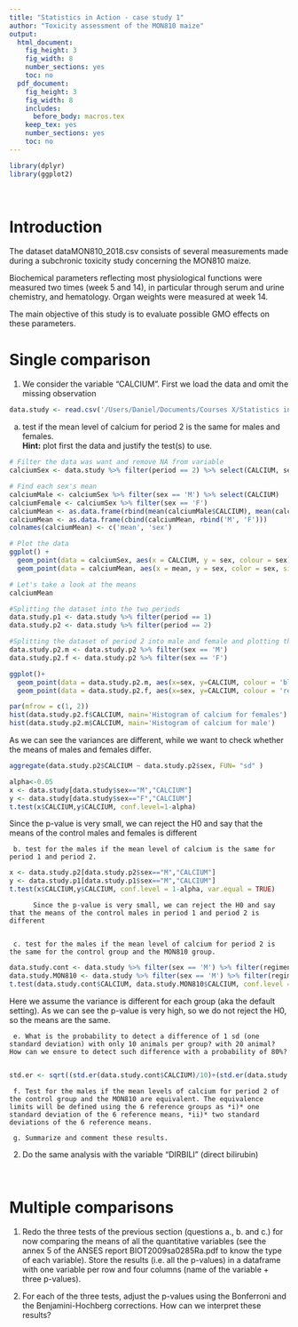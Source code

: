 ```yaml
---
title: "Statistics in Action - case study 1"
author: "Toxicity assessment of the MON810 maize"
output:
  html_document:
    fig_height: 3
    fig_width: 8
    number_sections: yes
    toc: no
  pdf_document:
    fig_height: 3
    fig_width: 8
    includes:
      before_body: macros.tex
    keep_tex: yes
    number_sections: yes
    toc: no
---
```



```r
library(dplyr)
library(ggplot2)
```

</br>


# Introduction

The dataset <ttt>dataMON810_2018.csv</ttt> consists of several measurements made during a subchronic toxicity study concerning the MON810 maize.

Biochemical parameters reflecting most physiological functions were measured two times (week 5 and 14), in particular through serum and urine chemistry, and hematology. Organ weights were measured at week 14.

The main objective of this study is to evaluate possible GMO effects on these parameters.

# Single comparison

   1. We consider the variable "CALCIUM".
First we load the data and omit the missing observation 
```r
data.study <- read.csv('/Users/Daniel/Documents/Courses X/Statistics in Action/Homework 1/dataMON810_2018.csv') 
```
   

a. test if the mean level of calcium for period 2 is the same for males and females.  </br>**Hint:** plot first the data and justify the test(s) to use.

```r
# Filter the data was want and remove NA from variable
calciumSex <- data.study %>% filter(period == 2) %>% select(CALCIUM, sex) %>% na.omit

# Find each sex's mean
calciumMale <- calciumSex %>% filter(sex == 'M') %>% select(CALCIUM)
calciumFemale <- calciumSex %>% filter(sex == 'F')
calciumMean <- as.data.frame(rbind(mean(calciumMale$CALCIUM), mean(calciumFemale$CALCIUM)))
calciumMean <- as.data.frame(cbind(calciumMean, rbind('M', 'F')))
colnames(calciumMean) <- c('mean', 'sex')

# Plot the data
ggplot() + 
  geom_point(data = calciumSex, aes(x = CALCIUM, y = sex, colour = sex)) + 
  geom_point(data = calciumMean, aes(x = mean, y = sex, color = sex, size = 4, alpha = .5), show.legend = F)

# Let's take a look at the means
calciumMean
```

```r
#Splitting the dataset into the two periods 
data.study.p1 <- data.study %>% filter(period == 1)
data.study.p2 <- data.study %>% filter(period == 2)

#Splitting the dataset of period 2 into male and female and plotting the result
data.study.p2.m <- data.study.p2 %>% filter(sex == 'M')
data.study.p2.f <- data.study.p2 %>% filter(sex == 'F')

ggplot()+
  geom_point(data = data.study.p2.m, aes(x=sex, y=CALCIUM, colour = 'blue'), show.legend = F) + 
  geom_point(data = data.study.p2.f, aes(x=sex, y=CALCIUM, colour = 'red'), show.legend = F)
```

```r
par(mfrow = c(1, 2))
hist(data.study.p2.f$CALCIUM, main='Histogram of calcium for females')
hist(data.study.p2.m$CALCIUM, main='Histogram of calcium for male')
```
As we can see the variances are different, while we want to check whether the means of males and females differ.
```r
aggregate(data.study.p2$CALCIUM ~ data.study.p2$sex, FUN= "sd" )
```
```r
alpha<-0.05
x <- data.study[data.study$sex=="M","CALCIUM"]
y <- data.study[data.study$sex=="F","CALCIUM"]
t.test(x$CALCIUM,y$CALCIUM, conf.level=1-alpha)
```
Since the p-value is very small, we can reject the H0 and say that the means of the control males and females is different

     b. test for the males if the mean level of calcium is the same for period 1 and period 2.
```r
x <- data.study.p2[data.study.p2$sex=="M","CALCIUM"]
y <- data.study.p1[data.study.p1$sex=="M","CALCIUM"]
t.test(x$CALCIUM,y$CALCIUM, conf.level = 1-alpha, var.equal = TRUE)
```
          Since the p-value is very small, we can reject the H0 and say that the means of the control males in period 1 and period 2 is different

     
     c. test for the males if the mean level of calcium for period 2 is the same for the control group and the MON810 group.
```r
data.study.cont <- data.study %>% filter(sex == 'M') %>% filter(regimen == 'control')
data.study.MON810 <- data.study %>% filter(sex == 'M') %>% filter(regimen == 'MON810')
t.test(data.study.cont$CALCIUM, data.study.MON810$CALCIUM, conf.level = 1-alpha)
```
Here we assume the variance is different for each group (aka the default setting). As we can see the p-value is very high, so we do not reject the H0, so the means are the same.

     e. What is the probability to detect a difference of 1 sd (one standard deviation) with only 10 animals per group? with 20 animal? How can we ensure to detect such difference with a probability of 80%?
     
```r

std.er <- sqrt((std.er(data.study.cont$CALCIUM)/10)+(std.er(data.study.MON810$CALCIUM)/10))
```
     
     
     f. Test for the males if the mean levels of calcium for period 2 of the control group and the MON810 are equivalent. The equivalence limits will be defined using the 6 reference groups as *i)* one standard deviation of the 6 reference means, *ii)* two standard deviations of the 6 reference means.
     
     g. Summarize and comment these results.
   
   2. Do the same analysis with the variable "DIRBILI" (direct bilirubin)



</br>


# Multiple comparisons


   1. Redo the three tests of the previous section (questions a., b. and c.) for now comparing  the means of all the quantitative variables (see the annex 5 of the ANSES report <ttt>BIOT2009sa0285Ra.pdf</ttt> to know the type of each variable). Store the results (i.e. all the p-values) in a dataframe with one variable per row and four columns (name of the variable + three p-values). 
   
   2. For each of the three tests, adjust the p-values using the Bonferroni  and the Benjamini-Hochberg corrections. How can we interpret these results?
   


